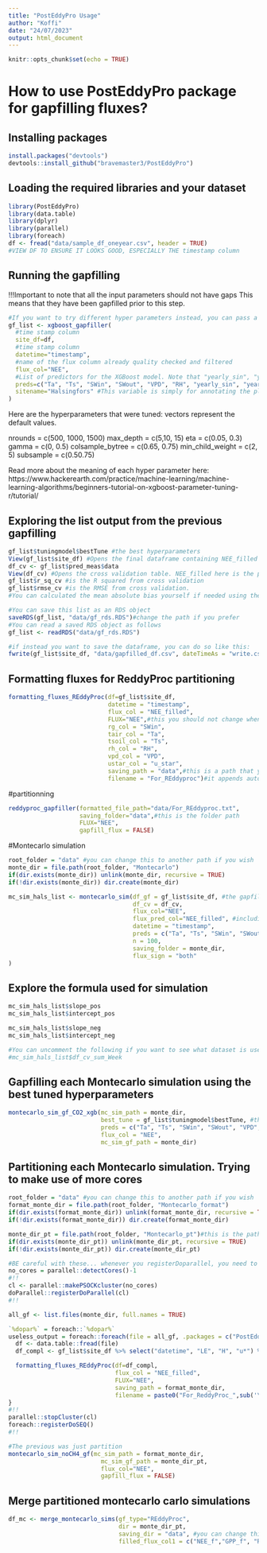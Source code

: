 ```yaml
---
title: "PostEddyPro Usage"
author: "Koffi"
date: "24/07/2023"
output: html_document
---
```


```r
knitr::opts_chunk$set(echo = TRUE)
```


# How to use PostEddyPro package for gapfilling fluxes?

## Installing packages
```r
install.packages("devtools")
devtools::install_github("bravemaster3/PostEddyPro")
```

## Loading the required libraries and your dataset
```r
library(PostEddyPro)
library(data.table)
library(dplyr)
library(parallel)
library(foreach)
df <- fread("data/sample_df_oneyear.csv", header = TRUE)
#VIEW DF TO ENSURE IT LOOKS GOOD, ESPECIALLY THE timestamp column
```

## Running the gapfilling
!!!Important to note that all the input parameters should not have gaps
This means that they have been gapfilled prior to this step.
```r
#If you want to try different hyper parameters instead, you can pass a list to tuning_grid argument. Read the help of xgboost_gapfiller by copying and running ?xgboost_gapfiller in your console
gf_list <- xgboost_gapfiller(
  #time stamp column
  site_df=df,
  #time stamp column
  datetime="timestamp",
  #name of the flux column already quality checked and filtered 
  flux_col="NEE",
  #List of predictors for the XGBoost model. Note that "yearly_sin", "yearly_cos" and "delta" are calculated internally by the xgboost_gapfiller function
  preds=c("Ta", "Ts", "SWin", "SWout", "VPD", "RH", "yearly_sin", "yearly_cos","delta"),
  sitename="Halsingfors" #This variable is simply for annotating the plots with the site name.
)
```

Here are the hyperparameters that were tuned:
vectors represent the default values.

nrounds = c(500, 1000, 1500)
max_depth = c(5,10, 15)
eta = c(0.05, 0.3)
gamma = c(0, 0.5)
colsample_bytree = c(0.65, 0.75)
min_child_weight = c(2, 5)
subsample = c(0.50.75)
  
Read more about the meaning of each hyper parameter here: https://www.hackerearth.com/practice/machine-learning/machine-learning-algorithms/beginners-tutorial-on-xgboost-parameter-tuning-r/tutorial/

## Exploring the list output from the previous gapfilling
```r
gf_list$tuningmodel$bestTune #the best hyperparameters
View(gf_list$site_df) #Opens the final dataframe containing NEE_filled (the final NEE to be used). !!!column "predicted" is not from crossvalidation
df_cv <- gf_list$pred_meas$data 
View(df_cv) #Opens the cross validation table. NEE_filled here is the prediction of the holdout set in all folds of the 10-fold cross validation
gf_list$r_sq_cv #is the R squared from cross validation
gf_list$rmse_cv #is the RMSE from cross validation.
#You can calculated the mean absolute bias yourself if needed using the df_cv table

#You can save this list as an RDS object
saveRDS(gf_list, "data/gf_rds.RDS")#change the path if you prefer
#You can read a saved RDS object as follows
gf_list <- readRDS("data/gf_rds.RDS")

#if instead you want to save the dataframe, you can do so like this:
fwrite(gf_list$site_df, "data/gapfilled_df.csv", dateTimeAs = "write.csv")
```

## Formatting fluxes for ReddyProc partitioning

```r
formatting_fluxes_REddyProc(df=gf_list$site_df,
                            datetime = "timestamp",
                            flux_col = "NEE_filled",
                            FLUX="NEE",#this you should not change when working on NEE.
                            rg_col = "SWin",
                            tair_col = "Ta",
                            tsoil_col = "Ts",
                            rh_col = "RH",
                            vpd_col = "VPD",
                            ustar_col = "u_star",
                            saving_path = "data",#this is a path that you like. In this case, data is a folder if you opened the project PostEddyPro_Temp_Vignette. Because it sets automatically that folder as working directory
                            filename = "For_REddyproc")#it appends automatically a .txt extension
```

#partitionning
```r
reddyproc_gapfiller(formatted_file_path="data/For_REddyproc.txt",
                    saving_folder="data",#this is the folder path
                    FLUX="NEE",
                    gapfill_flux = FALSE)
```

#Montecarlo simulation

```r
root_folder = "data" #you can change this to another path if you wish
monte_dir = file.path(root_folder, "Montecarlo")
if(dir.exists(monte_dir)) unlink(monte_dir, recursive = TRUE)
if(!dir.exists(monte_dir)) dir.create(monte_dir)

mc_sim_hals_list <- montecarlo_sim(df_gf = gf_list$site_df, #the gapfilled flux dataframe. This would be retrieved for instance from the rf_gapfiller function
                                   df_cv = df_cv,
                                   flux_col="NEE",
                                   flux_pred_col="NEE_filled", #including all predictions also for the measured data
                                   datetime = "timestamp",
                                   preds = c("Ta", "Ts", "SWin", "SWout", "VPD", "RH", "yearly_sin", "yearly_cos","delta"),
                                   n = 100,
                                   saving_folder = monte_dir,
                                   flux_sign = "both"
)

```

## Explore the formula used for simulation
```r
mc_sim_hals_list$slope_pos
mc_sim_hals_list$intercept_pos

mc_sim_hals_list$slope_neg
mc_sim_hals_list$intercept_neg

#You can uncomment the following if you want to see what dataset is used to do the calculations...
#mc_sim_hals_list$df_cv_sum_Week

```

## Gapfilling each Montecarlo simulation using the best tuned hyperparameters

```r
montecarlo_sim_gf_CO2_xgb(mc_sim_path = monte_dir,
                          best_tune = gf_list$tuningmodel$bestTune, #this is the best tuning during the caret crossvalidation, should be fetched from the saved RF gapfilling model prior to using this function
                          preds = c("Ta", "Ts", "SWin", "SWout", "VPD", "RH", "yearly_sin", "yearly_cos","delta"), #same as used in the original gapfilling
                          flux_col = "NEE",
                          mc_sim_gf_path = monte_dir)
```


## Partitioning each Montecarlo simulation. Trying to make use of more cores

```r
root_folder = "data" #you can change this to another path if you wish
format_monte_dir = file.path(root_folder, "Montecarlo_format")
if(dir.exists(format_monte_dir)) unlink(format_monte_dir, recursive = TRUE)
if(!dir.exists(format_monte_dir)) dir.create(format_monte_dir)

monte_dir_pt = file.path(root_folder, "Montecarlo_pt")#this is the path where partitioned will go
if(dir.exists(monte_dir_pt)) unlink(monte_dir_pt, recursive = TRUE)
if(!dir.exists(monte_dir_pt)) dir.create(monte_dir_pt)

#BE careful with these... whenever you registerDoparallel, you need to stop the cluster. Otherwise, you will have memory leak!!
no_cores = parallel::detectCores()-1
#!!
cl <- parallel::makePSOCKcluster(no_cores)
doParallel::registerDoParallel(cl)
#!!

all_gf <- list.files(monte_dir, full.names = TRUE)

`%dopar%` = foreach::`%dopar%`
useless_output = foreach::foreach(file = all_gf, .packages = c("PostEddyPro", "data.table", "dplyr")) %dopar% {
  df <- data.table::fread(file)
  df_compl <- gf_list$site_df %>% select("datetime", "LE", "H", "u*") %>% dplyr::left_join(df, by="datetime")

  formatting_fluxes_REddyProc(df=df_compl,
                              flux_col = "NEE_filled",
                              FLUX="NEE",
                              saving_path = format_monte_dir,
                              filename = paste0("For_ReddyProc_",sub('\\.csv$', '',basename(file))))
}
#!!
parallel::stopCluster(cl)
foreach::registerDoSEQ()
#!!

#The previous was just partition
montecarlo_sim_noCH4_gf(mc_sim_path = format_monte_dir,
                          mc_sim_gf_path = monte_dir_pt,
                          flux_col="NEE",
                          gapfill_flux = FALSE)


```

## Merge partitioned montecarlo carlo simulations

```r
df_mc <- merge_montecarlo_sims(gf_type="REddyProc",
                               dir = monte_dir_pt,
                               saving_dir = "data", #you can change this to another directory if you wish
                               filled_flux_col1 = c("NEE_f","GPP_f", "Reco"))
```


